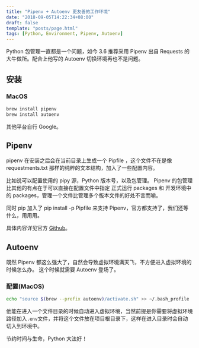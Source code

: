 ```yaml
---
title: "Pipenv + Autoenv 更友善的工作环境"
date: "2018-09-05T14:22:34+08:00"
draft: false
template: "posts/page.html"
tags: [Python, Environment, Pipenv, Autoenv]
---
```


Python 包管理一直都是一个问题，如今 3.6 推荐采用 Pipenv 出自 Requests 的大牛做所。配合上他写的 Autoenv 切换环境再也不是问题。

<more />

## 安装

### MacOS

```bash
brew install pipenv
brew install autoenv
```

其他平台自行 Google。

## Pipenv

pipenv 在安装之后会在当前目录上生成一个 Pipfile ，这个文件不在是像 requestments.txt 那样的纯粹的文本结构，加入了一些配置内容。

比如说可以配置使用的 pipy 源，Python 版本号，以及包管理。
Pipenv 的包管理比其他的有点在于可以直接在配置文件中指定 正式运行 packages 和 开发环境中的 packages，管理一个文件比管理多个版本文件的好处不言而喻。

同时 pip 加入了 pip install -p Pipfile 来支持 Pipenv，官方都支持了，我们还等什么，用用用。

具体内容详见官方 [Github](https://github.com/pypa/pipenv)。

## Autoenv

既然 Pipenv 都这么强大了，自然会导致虚拟环境满天飞，不方便进入虚拟环境的时候怎么办。
这个时候就需要 Autoenv 登场了。

### 配置(MacOS)

```bash
echo "source $(brew --prefix autoenv)/activate.sh" >> ~/.bash_profile
```

他能在进入一个文件目录的时候自动进入虚拟环境，当然前提是你需要将虚拟环境路径加入`.env`文件，并将这个文件放在项目根目录下，这样在进入目录时会自动切入到环境中。

节约时间与生命，Python 大法好！
